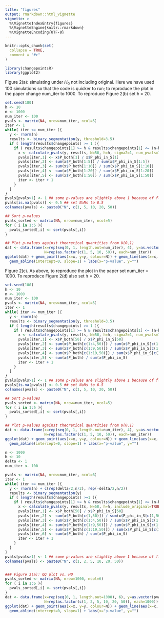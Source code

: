 ```yaml
---
title: "figures"
output: rmarkdown::html_vignette
vignette: >
  %\VignetteIndexEntry{figures}
  %\VignetteEngine{knitr::rmarkdown}
  %\VignetteEncoding{UTF-8}
---
```


```r
knitr::opts_chunk$set(
  collapse = TRUE,
  comment = "#>"
)
```

```r
library(changepointsR)
library(ggplot2)
```

Figure 2(a): simulating under $H_0$ not including original. Here we have used 100 simulations so that the code is quicker to run; to reproduce the plot in the paper change num_iter to 1000. To reproduce Figure 2(b) set h = 20.

```r
set.seed(100)
h <- 10
n <- 1000
num_iter <- 100
pvals <- matrix(NA, nrow=num_iter, ncol=5)
iter <- 1
while( iter <= num_iter ){
  y <- rnorm(n)
  results <- binary_segmentation(y, threshold=3.5)
  if ( length(results$changepoints) >= 1 ){
    if ( results$changepoints[1] >= h & results$changepoints[1] <= (n-h) ){
      x <- calculate_pvals(y, results, N=50, h=h, sigma2=1, num_pvals=1)
      pvals[iter,1] <- x$P_both[1] / x$P_phi_in_S[1]
      pvals[iter,2] <- sum(x$P_both[1:5]) / sum(x$P_phi_in_S[1:5])
      pvals[iter,3] <- sum(x$P_both[1:10]) / sum(x$P_phi_in_S[1:10])
      pvals[iter,4] <- sum(x$P_both[1:20]) / sum(x$P_phi_in_S[1:20])
      pvals[iter,5] <- sum(x$P_both[1:50]) / sum(x$P_phi_in_S[1:50])
      iter <- iter + 1
    }
  }
}
pvals[pvals>1] <- 1 ## some p-values are slightly above 1 because of floating point errors
pvals[is.na(pvals)] <- 0.5 ## set NaNs to 0.5
colnames(pvals) <- paste0("N", c(1, 5, 10, 20, 50))

## Sort p-values
pvals_sorted <- matrix(NA, nrow=num_iter, ncol=5)
for ( i in 1:5 ){
  pvals_sorted[,i] <- sort(pvals[,i])
}

## Plot p-values against theoretical quantities from U(0,1)
dat <- data.frame(x=rep(seq(0, 1, length.out=num_iter), 4), y=as.vector(pvals_sorted[,c(1,2,3,5)]), 
                  N=rep(as.factor(c(1, 5, 10, 50)), each=num_iter))
ggplot(dat) + geom_point(aes(x=x, y=y, colour=N)) + geom_line(aes(x=x, y=y, colour=N)) +
  geom_abline(intercept=0, slope=1) + labs(x="p-value", y="")
```

Figure 2(c). As above, to reproduce the plot in the paper set num_iter = 1000. To reproduce Figure 2(d) also set h = 20.

```r
set.seed(100)
h <- 10
n <- 1000
num_iter <- 100
pvals <- matrix(NA, nrow=num_iter, ncol=5)
iter <- 1
while( iter <= num_iter ){
  y <- rnorm(n)
  results <- binary_segmentation(y, threshold=3.5)
  if ( length(results$changepoints) >= 1 ){
    if ( results$changepoints[1] >= h & results$changepoints[1] <= (n-h) ){
      x <- calculate_pvals(y, results, N=50, h=h, sigma2=1, num_pvals=1, include_original=TRUE)
      pvals[iter,1] <- x$P_both[50] / x$P_phi_in_S[50]
      pvals[iter,2] <- sum(x$P_both[c(1:4,50)]) / sum(x$P_phi_in_S[c(1:4,50)])
      pvals[iter,3] <- sum(x$P_both[c(1:9,50)]) / sum(x$P_phi_in_S[c(1:9,50)])
      pvals[iter,4] <- sum(x$P_both[c(1:19,50)]) / sum(x$P_phi_in_S[c(1:19,50)])
      pvals[iter,5] <- sum(x$P_both) / sum(x$P_phi_in_S)
      iter <- iter + 1
    }
  }
}
pvals[pvals>1] <- 1 ## some p-values are slightly above 1 because of floating point errors
pvals[is.na(pvals)] <- 0.5 ## set NaNs to 0.5
colnames(pvals) <- paste0("N", c(1, 5, 10, 20, 50))

## Sort p-values
pvals_sorted <- matrix(NA, nrow=num_iter, ncol=5)
for ( i in 1:5 ){
  pvals_sorted[,i] <- sort(pvals[,i])
}

## Plot p-values against theoretical quantities from U(0,1)
dat <- data.frame(x=rep(seq(0, 1, length.out=num_iter), 4), y=as.vector(pvals_sorted[,c(1,2,3,5)]), 
                  N=rep(as.factor(c(1, 5, 10, 50)), each=num_iter))
ggplot(dat) + geom_point(aes(x=x, y=y, colour=N)) + geom_line(aes(x=x, y=y, colour=N)) +
  geom_abline(intercept=0, slope=1) + labs(x="p-value", y="")
```


```r
n <- 1000
h <- 10
delta <- 1
num_iter <- 100

pvals <- matrix(NA, nrow=num_iter, ncol=6)
iter <- 1
while( iter <= num_iter ){
  y <- rnorm(n) + c(rep(delta/2,n/2), rep(-delta/2,n/2))
  results <- binary_segmentation(y)
  if ( length(results$changepoints) >=1 ){
    if ( results$changepoints[1] >= h & results$changepoints[1] <= (n-h) ){
      x <- calculate_pvals(y, results, N=50, h=h, include_original=TRUE, num_pvals=1)
      pvals[iter,1] <- x$P_both[50] / x$P_phi_in_S[50]
      pvals[iter,2] <- sum(x$P_both[c(1,50)]) / sum(x$P_phi_in_S[c(1,50)])
      pvals[iter,3] <- sum(x$P_both[c(1:4,50)]) / sum(x$P_phi_in_S[c(1:4,50)])
      pvals[iter,4] <- sum(x$P_both[c(1:9,50)]) / sum(x$P_phi_in_S[c(1:9,50)])
      pvals[iter,5] <- sum(x$P_both[c(1:19,50)]) / sum(x$P_phi_in_S[c(1:19,50)])
      pvals[iter,6] <- sum(x$P_both) / sum(x$P_phi_in_S)
      iter <- iter + 1
    }
  }
}
pvals[pvals>1] <- 1 ## some p-values are slightly above 1 because of floating point errors
colnames(pvals) <- paste0("N", c(1, 2, 5, 10, 20, 50))


### Figure 3(a): QQ plot vs. H0
pvals_sorted <- matrix(NA, nrow=1000, ncol=6)
for ( i in 1:6 ){
  pvals_sorted[,i] <- sort(pvals[,i])
}
dat <- data.frame(x=rep(seq(0, 1, length.out=1000), 6), y=as.vector(pvals_sorted), 
                  N=rep(as.factor(c(1, 2, 5, 10, 20, 50)), each=1000))
ggplot(dat) + geom_point(aes(x=x, y=y, colour=N)) + geom_line(aes(x=x, y=y, colour=N)) +
  geom_abline(intercept=0, slope=1) + labs(x="p-value", y="")
  
```
